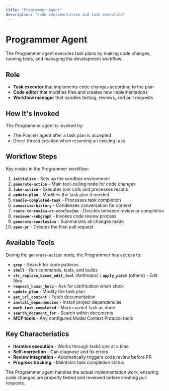 ```yaml
---
title: "Programmer Agent"
description: "Code implementation and task execution"
---
```


# Programmer Agent

The Programmer agent executes task plans by making code changes, running tests, and managing the development workflow.

## Role

- **Task executor** that implements code changes according to the plan
- **Code editor** that modifies files and creates new implementations
- **Workflow manager** that handles testing, reviews, and pull requests

## How It's Invoked

The Programmer agent is invoked by:

- The Planner agent after a task plan is accepted
- Direct thread creation when resuming an existing task

## Workflow Steps

Key nodes in the Programmer workflow:

1. **`initialize`** - Sets up the sandbox environment
2. **`generate-action`** - Main tool-calling node for code changes
3. **`take-action`** - Executes tool calls and processes results
4. **`update-plan`** - Modifies the task plan if needed
5. **`handle-completed-task`** - Processes task completion
6. **`summarize-history`** - Condenses conversation for context
7. **`route-to-review-or-conclusion`** - Decides between review or completion
8. **`reviewer-subgraph`** - Invokes code review process
9. **`generate-conclusion`** - Summarizes all changes made
10. **`open-pr`** - Creates the final pull request

## Available Tools

During the `generate-action` node, the Programmer has access to:

- **`grep`** - Search for code patterns
- **`shell`** - Run commands, tests, and builds
- **`str_replace_based_edit_tool`** (Anthropic) / **`apply_patch`** (others) - Edit files
- **`request_human_help`** - Ask for clarification when stuck
- **`update_plan`** - Modify the task plan
- **`get_url_content`** - Fetch documentation
- **`install_dependencies`** - Install project dependencies
- **`mark_task_completed`** - Mark current task as done
- **`search_document_for`** - Search within documents
- **MCP tools** - Any configured Model Context Protocol tools

## Key Characteristics

- **Iterative execution** - Works through tasks one at a time
- **Self-correction** - Can diagnose and fix errors
- **Review integration** - Automatically triggers code review before PR
- **Progress tracking** - Maintains task completion status

The Programmer agent handles the actual implementation work, ensuring code changes are properly tested and reviewed before creating pull requests.
